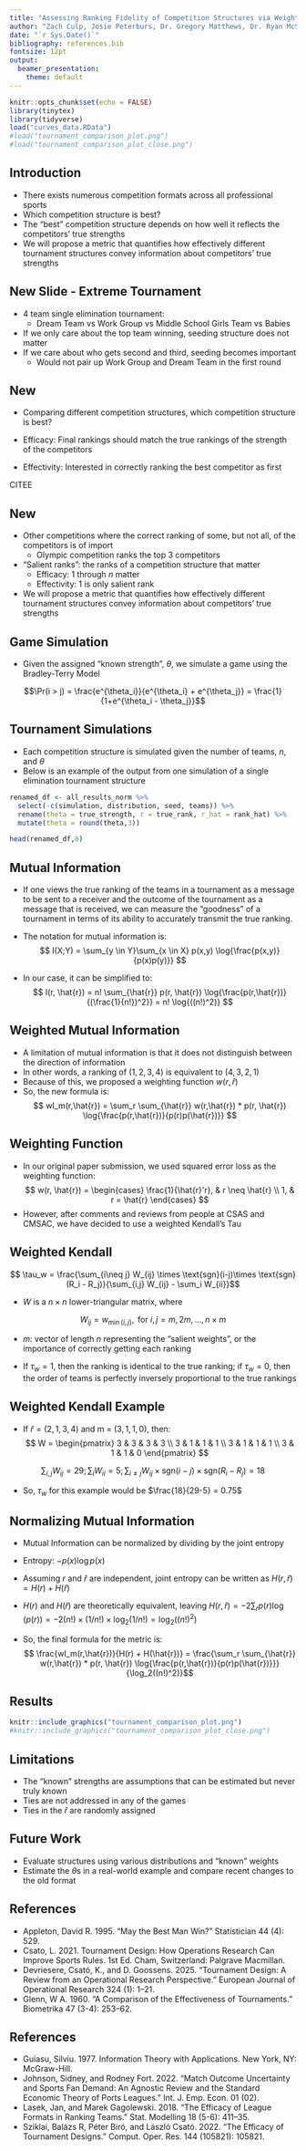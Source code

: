 ```yaml
---
title: "Assessing Ranking Fidelity of Competition Structures via Weighted Mutual Information"
author: "Zach Culp, Josie Peterburs, Dr. Gregory Matthews, Dr. Ryan McShane"
date: "`r Sys.Date()`"
bibliography: references.bib
fontsize: 12pt
output:
  beamer_presentation:
    theme: default
---
```


```r
knitr::opts_chunk$set(echo = FALSE)
library(tinytex)
library(tidyverse)
load("curves_data.RData")
#load("tournament_comparison_plot.png")
#load("tournament_comparison_plot_close.png")
```


## Introduction
<!-- Overall comments 
I think the presentation is too long for 12 minutes (+ questions), but
I feel like I didn't cover everything we want. What is plausable to cover
in a 12-minute period? 
Also, we need to figure out the notation for the final metric because I think
the weight should have the subscript m, not I. And I probably was not consistent
with the usage of theta or calling it true rank/true strength. -->


-   There exists numerous competition formats across all professional sports
-   Which competition structure is best?
-   The "best" competition structure depends on how well it reflects the competitors' true strengths
-   We will propose a metric that quantifies how effectively different tournament structures convey information about competitors' true strengths

## New Slide - Extreme Tournament

- 4 team single elimination tournament:
  - Dream Team vs Work Group vs Middle School Girls Team vs Babies
- If we only care about the top team winning, seeding structure does not matter
- If we care about who gets second and third, seeding becomes important
  - Would not pair up Work Group and Dream Team in the first round
  
## New

- Comparing different competition structures, which competition structure is best?

- Efficacy: Final rankings should match the true rankings of the strength of the competitors

- Effectivity: Interested in correctly ranking the best competitor as first

CITEE

## New

- Other competitions where the correct ranking of some, but not all, of the competitors is of import
  - Olympic competition ranks the top 3 competitors
  
- "Salient ranks": the ranks of a competition structure that matter
  - Efficacy: 1 through $n$ matter
  - Effectivity: 1 is only salient rank
  
- We will propose a metric that quantifies how effectively different tournament structures convey information about competitors’ true strengths

<!-- Should we talk about Efficacy vs Effectivity here -->

## Game Simulation

-   Given the assigned "known strength", $\theta$, we simulate a game using the Bradley-Terry Model

$$\Pr(i > j) = \frac{e^{\theta_i}}{e^{\theta_i} + e^{\theta_j}} = \frac{1}{1+e^{\theta_i - \theta_j}}$$

## Tournament Simulations
- Each competition structure is simulated given the number of teams, $n$,  and $\theta$
- Below is an example of the output from one simulation of a single elimination tournament structure

```r
renamed_df <- all_results_norm %>% 
  select(-c(simulation, distribution, seed, teams)) %>%
  rename(theta = true_strength, r = true_rank, r_hat = rank_hat) %>%
  mutate(theta = round(theta,3))

head(renamed_df,8)
```


## Mutual Information

- If one views the true ranking of the teams in a tournament as a message to be sent to a receiver and the outcome of the tournament as a message that is received, we can measure the “goodness” of a tournament in terms of its ability to accurately transmit the true ranking. 

- The notation for mutual information is: 
$$ I(X;Y) = \sum_{y \in Y}\sum_{x \in X} p(x,y) \log{\frac{p(x,y)}{p(x)p(y)}} $$
- In our case, it can be simplified to:
$$ I(r, \hat{r}) = n! \sum_{\hat{r}} p(r, \hat{r}) \log{\frac{p(r,\hat{r})}{(\frac{1}{n!})^2}} = n! \log{((n!)^2)} $$

## Weighted Mutual Information
- A limitation of mutual information is that it does not distinguish between the direction of information
- In other words, a ranking of $(1,2,3,4)$ is equivalent to $(4,3,2,1)$
- Because of this, we proposed a weighting function $w(r, \hat{r})$
- So, the new formula is:
$$ wI_m(r,\hat{r}) = \sum_r \sum_{\hat{r}} w(r,\hat{r}) * p(r, \hat{r}) \log{\frac{p(r,\hat{r})}{p(r)p(\hat{r})}} $$

## Weighting Function
- In our original paper submission, we used squared error loss as the weighting function:
$$ w(r, \hat{r}) =
\begin{cases}
\frac{1}{\hat{r}'r}, & r \neq \hat{r} \\
1, & r = \hat{r}
\end{cases} $$
- However, after comments and reviews from people at CSAS and CMSAC, we have decided to use a weighted Kendall's Tau

## Weighted Kendall
$$ \tau_w = \frac{\sum_{i\neq j} W_{ij} \times \text{sgn}(i-j)\times \text{sgn}(R_i - R_j)}{\sum_{i,j} W_{ij} - \sum_i W_{ii}}$$

- $W$ is a $n\times n$ lower-triangular matrix, where 

<!-- Should this be capital W??? -->

$$W_{ij} = w_{\min(i,j)}, \text{ for } i,j = m,2m, \dots, n\times m$$

- $m$: vector of length $n$ representing the "salient weights", or the importance of correctly getting each ranking

- If $\tau_w = 1$, then the ranking is identical to the true ranking; if $\tau_w = 0$, then the order of teams is perfectly inversely proportional to the true rankings


## Weighted Kendall Example
- If $\hat{r} = (2,1,3,4)$ and m = $(3,1,1,0)$, then:
$$ W = \begin{pmatrix}
3 & 3 & 3 & 3 \\
3 & 1 & 1 & 1 \\
3 & 1 & 1 & 1 \\
3 & 1 & 1 & 0
\end{pmatrix} $$

$$\sum_{i,j} W_{ij} = 29; \sum_{i} W_{ii} = 5; \sum_{i\neq j} W_{ij} \times \text{sgn}(i-j)\times \text{sgn}(R_i - R_j) = 18 $$

- So, $\tau_w$ for this example would be $\frac{18}{29-5} = 0.75$


## Normalizing Mutual Information
- Mutual Information can be normalized by dividing by the joint entropy

- Entropy: $-p(x)\log{p(x)}$

- Assuming $r$ and $\hat{r}$ are independent, joint entropy can be written as $H(r, \hat{r}) = H(r) + H(\hat{r})$

- $H(r)$ and $H(\hat{r})$ are theoretically equivalent, leaving $H(r,\hat{r}) = -2\sum_{r} p(r)\log(p(r)) = -2(n!) \times (1/n!) \times\log_2(1/n!) = \log_2((n!)^2)$
<!-- Is this true?? I can't remember if they are equivalent or their maximums were equivalent -->


- So, the final formula for the metric is:
$$ \frac{wI_m(r,\hat{r})}{H(r) + H(\hat{r})} = \frac{\sum_r \sum_{\hat{r}} w(r,\hat{r}) * p(r, \hat{r}) \log{\frac{p(r,\hat{r})}{p(r)p(\hat{r})}}}{\log_2((n!)^2)}$$

## Results

<!-- Should these plots be on separate slides? -->
```r
knitr::include_graphics("tournament_comparison_plot.png")
#knitr::include_graphics("tournament_comparison_plot_close.png")
```


## Limitations
- The "known" strengths are assumptions that can be estimated but never truly known
- Ties are not addressed in any of the games
- Ties in the $\hat{r}$ are randomly assigned

## Future Work
- Evaluate structures using various distributions and "known" weights
- Estimate the $\theta$s in a real-world example and compare recent changes to the old format


## References
<!-- I don't know if the references.bib would work here or not -->
- Appleton, David R. 1995. “May the Best Man Win?” Statistician 44 (4): 529.
- Csato, L. 2021. Tournament Design: How Operations Research Can Improve Sports Rules.
1st Ed. Cham, Switzerland: Palgrave Macmillan.
- Devriesere, Csató, K., and D. Goossens. 2025. “Tournament Design: A Review from an
Operational Research Perspective.” European Journal of Operational Research 324 (1):
1–21.
- Glenn, W A. 1960. “A Comparison of the Effectiveness of Tournaments.” Biometrika 47
(3-4): 253–62.

## References
- Guiasu, Silviu. 1977. Information Theory with Applications. New York, NY: McGraw-Hill.
- Johnson, Sidney, and Rodney Fort. 2022. “Match Outcome Uncertainty and Sports Fan
Demand: An Agnostic Review and the Standard Economic Theory of Ports Leagues.”
Int. J. Emp. Econ. 01 (02).
- Lasek, Jan, and Marek Gagolewski. 2018. “The Efficacy of League Formats in Ranking
Teams.” Stat. Modelling 18 (5-6): 411–35.
- Sziklai, Balázs R, Péter Biró, and László Csató. 2022. “The Efficacy of Tournament Designs.”
Comput. Oper. Res. 144 (105821): 105821.

